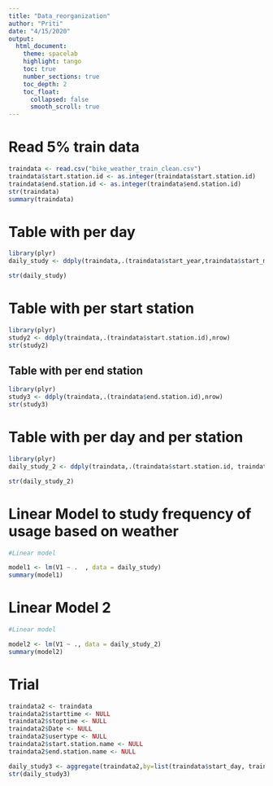 ```yaml
---
title: "Data_reorganization"
author: "Priti"
date: "4/15/2020"
output:
  html_document:
    theme: spacelab
    highlight: tango
    toc: true
    number_sections: true
    toc_depth: 2
    toc_float:
      collapsed: false
      smooth_scroll: true
---
```


# Read 5% train data

```r

traindata <- read.csv("bike_weather_train_clean.csv")
traindata$start.station.id <- as.integer(traindata$start.station.id)
traindata$end.station.id <- as.integer(traindata$end.station.id)
str(traindata)
summary(traindata)

```

# Table with per day

```r

library(plyr)
daily_study <- ddply(traindata,.(traindata$start_year,traindata$start_mth,traindata$start_day,Ave.Wind.Speed,TMIN...C. ,TMAX...C. ,  PRCP..mm. , SNOW..mm.),c(mean(traindata$tripduration),nrow))

str(daily_study)


```

# Table with per start station

```r

library(plyr)
study2 <- ddply(traindata,.(traindata$start.station.id),nrow)
str(study2)


```


## Table with per end station

```r

library(plyr)
study3 <- ddply(traindata,.(traindata$end.station.id),nrow)
str(study3)


```


# Table with per day and per station

```r

library(plyr)
daily_study_2 <- ddply(traindata,.(traindata$start.station.id, traindata$start_year,traindata$start_mth,traindata$start_day,Ave.Wind.Speed,TMIN...C. ,TMAX...C. ,  PRCP..mm. , SNOW..mm.),nrow)

str(daily_study_2)


```

# Linear Model to study frequency of usage based on weather

```r

#Linear model

model1 <- lm(V1 ~ .  , data = daily_study)
summary(model1)


```

# Linear Model 2

```r

#Linear model

model2 <- lm(V1 ~ ., data = daily_study_2)
summary(model2)


```

# Trial
```r

traindata2 <- traindata
traindata2$starttime <- NULL
traindata2$stoptime <- NULL
traindata2$Date <- NULL
traindata2$usertype <- NULL
traindata2$start.station.name <- NULL
traindata2$end.station.name <- NULL

daily_study3 <- aggregate(traindata2,by=list(traindata$start_day, traindata$start_mth),FUN=mean)
str(daily_study3)

```

